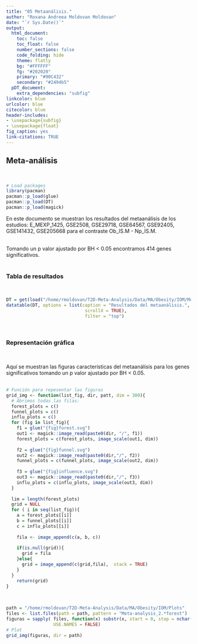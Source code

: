 ```yaml
---
title: "05 Metaanálisis."
author: "Roxana Andreea Moldovan Moldovan"
date: "`r Sys.Date()`"
output:
  html_document:
    toc: false
    toc_float: false
    number_sections: false 
    code_folding: hide
    theme: flatly
    bg: "#FFFFFF"
    fg: "#202020"
    primary: "#90C432"
    secondary: "#2494b5" 
  pDT_document:
    extra_dependencies: "subfig"
linkcolor: blue
urlcolor: blue
citecolor: blue
header-includes:
- \usepackage{subfig}
- \usepackage{float}
fig_caption: yes 
link-citations: TRUE 
---
```

        
## Meta-análisis {.tabset .tabset-fade -} 
&nbsp;  


```r
# Load packages 
library(pacman)
pacman::p_load(glue)
pacman::p_load(DT)
pacman::p_load(magick)
```  


En este documento se muestran los resultados del metaanálisis de los estudios: E_MEXP_1425, GSE2508, GSE29718, GSE64567, GSE92405, GSE141432, GSE205668 para el contraste Ob_IS.M - Np_IS.M.  
&nbsp;  


Tomando un p valor ajustado por BH < 0.05 encontramos 414 genes significativos.  
&nbsp;  


### Tabla de resultados {-} 
&nbsp;  


```r
DT = get(load("/home/rmoldovan/T2D-Meta-Analysis/Data/MA/Obesity/IOM/Meta-analysis_2_DF.RData"))
datatable(DT, options = list(caption = "Resultados del metaanálisis.",
                              scrollX = TRUE),
                              filter = "top")
```  


&nbsp;  


### Representación gráfica {-}  
&nbsp; 

Aquí se muestran las figuras características del metaanálisis para los
genes significativos tomando un p valor ajustado por BH < 0.05.  
&nbsp;  


```r
# Función para repesentar las figuras
grid_img <- function(list_fig, dir, patt, dim = 300){
  # Abrimos todas las filas:
  forest_plots = c()
  funnel_plots = c()
  influ_plots = c()
  for (fig in list_fig){
    f1 = glue("{fig}forest.svg")
    out1 <- magick::image_read(paste0(dir, "/", f1))
    forest_plots = c(forest_plots, image_scale(out1, dim))
    
    f2 = glue("{fig}funnel.svg")
    out2 <- magick::image_read(paste0(dir,"/", f2))
    funnel_plots = c(funnel_plots, image_scale(out2, dim))  
    
    f3 = glue("{fig}influence.svg")
    out3 <- magick::image_read(paste0(dir,"/", f3))
    influ_plots = c(influ_plots, image_scale(out3, dim))
  } 
  
  lim = length(forest_plots)
  grid = NULL
  for ( i in seq(list_fig)){
    a = forest_plots[[i]]
    b = funnel_plots[[i]]
    c = influ_plots[[i]]
    
    fila <- image_append(c(a, b, c))
    
    if(is.null(grid)){
      grid = fila
    }else{
      grid = image_append(c(grid,fila),  stack = TRUE)
    } 
  }
    return(grid)
}
```  


&nbsp;  


```r
path = "/home/rmoldovan/T2D-Meta-Analysis/Data/MA/Obesity/IOM/Plots"
files <- list.files(path = path, pattern = "Meta-analysis_2.*forest")
figuras = sapply( files, function(x) substr(x, start = 0, stop = nchar(x)-10), 
                  USE.NAMES = FALSE)
# Plot
grid_img(figuras, dir = path)
```  


&nbsp;  

